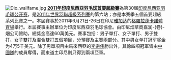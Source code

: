 [[File:Dio_wallfame.jpg|left]]
'''[[2011年印度尼西亞羽毛球首要超級賽|2011年印度尼西亞羽毛球首要超級賽]]'''為第30屆[[印度尼西亚羽毛球公开赛|印度尼西亚羽毛球公开赛]]，是[[2011年世界羽聯超級系列賽|2011年世界羽聯超級系列賽]]的第六站；亦是本賽季五個首要超級系列比賽之一。本屆賽事於2011年6月21日-26日在印尼[[雅加达|雅加达]]的[[格羅拉蓬卡諾體育場|格羅拉蓬卡諾體育場]]舉行。本屆賽事主辦單位为印度尼西亞羽毛球協會。由印尼烟草商嘉润-{卷}-烟公司贊助，總獎金高達60萬美元。賽事包括：男子單打、女子單打、男子雙打、女子雙打及混合雙打五個項目，分預賽及主賽兩部分。其中男女单打冠军奖金为4万5千美元。除了男單項目由馬來西亞的[[李宗伟|李宗伟]]勝出外，其餘四項冠軍皆由[[中國國家羽毛球隊|中國隊]]的成員奪得，而東道主印尼則只得到兩項亞軍。